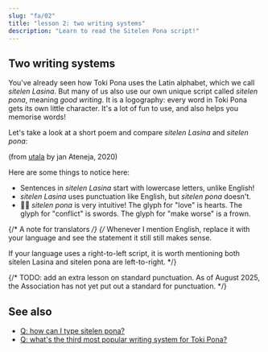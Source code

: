 ```yaml
---
slug: "fa/02"
title: "lesson 2: two writing systems"
description: "Learn to read the Sitelen Pona script!"
---
```



## Two writing systems

You've already seen how Toki Pona uses the Latin alphabet, which we call _sitelen Lasina_. But many of us also use our own unique script called _sitelen pona_, meaning _good writing_. It is a logography: every word in Toki Pona gets its own little character. It's a lot of fun to use, and also helps you memorise words!

Let's take a look at a short poem and compare _sitelen Lasina_ and _sitelen pona_:

<Tabbed id="1">
  <Row sl="sina olin e utala." m="You love conflict." />
  <Row sl="taso sina sona ala:" m="But you don’t understand" />
  <Row sl="utala li ike e sina." m="that conflict makes you worse." />
</Tabbed>

(from [utala](https://utala.pona.la/toki-musi-lili/#utala) by jan Ateneja, 2020)  

Here are some things to notice here:

- Sentences in _sitelen Lasina_ start with lowercase letters, unlike English!
- _sitelen Lasina_ uses punctuation like English, but _sitelen pona_ doesn't.
- 󱥠󱥔 _sitelen pona_ is very intuitive! The glyph for "love" is hearts. The glyph for "conflict" is swords. The glyph for "make worse" is a frown.

{/* A note for translators */}
{/*
  Whenever I mention English, replace it with your language
  and see the statement it still still makes sense.
  
  If your language uses a right-to-left script, it is worth
  mentioning both sitelen Lasina and sitelen pona are left-to-right.
*/}

{/* 
  TODO: add an extra lesson on standard punctuation.
  As of August 2025, the Association has not yet
  put out a standard for punctuation.
*/}

## See also
* [Q: how can I type sitelen pona?](/fa/fonts/)
* [Q: what's the third most popular writing system for Toki Pona?](/fa/sitelen-sitelfa/)
